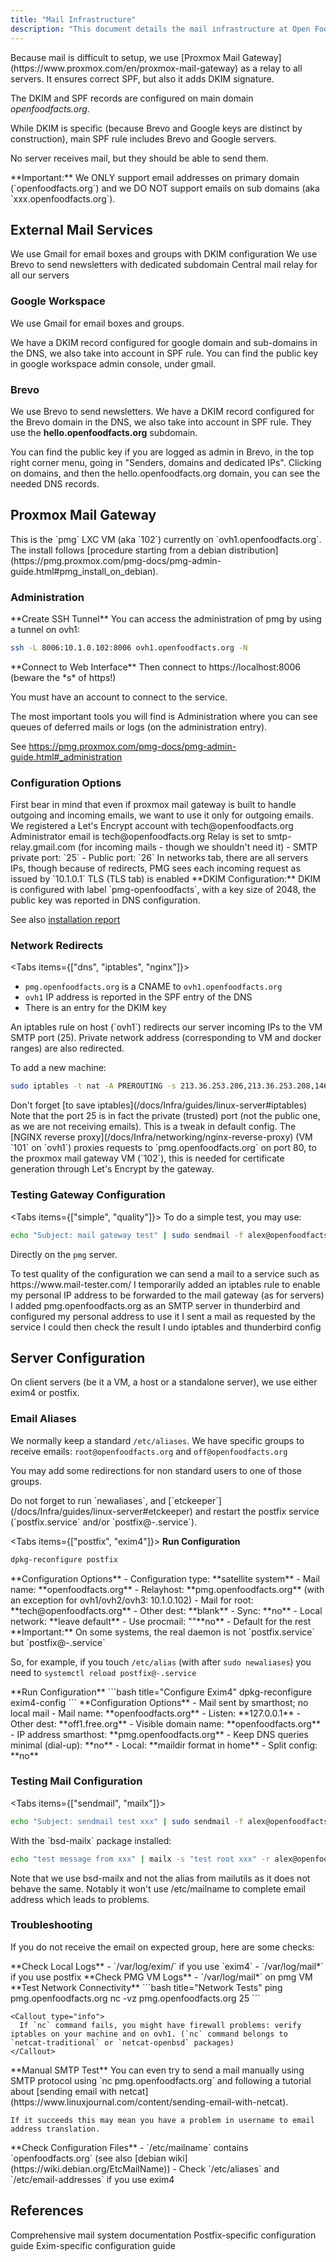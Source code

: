 ```yaml
---
title: "Mail Infrastructure"
description: "This document details the mail infrastructure at Open Food Facts, focusing on Proxmox Mail Gateway as a relay for all servers. It covers DKIM and SPF configurations, Google Workspace and Brevo integration, and client-side mail configurations for Exim4 and Postfix."
---
```



<Callout type="info">
  Because mail is difficult to setup, we use [Proxmox Mail
  Gateway](https://www.proxmox.com/en/proxmox-mail-gateway) as a relay to all
  servers. It ensures correct SPF, but also it adds DKIM signature.
</Callout>

The DKIM and SPF records are configured on main domain _openfoodfacts.org_.

While DKIM is specific (because Brevo and Google keys are distinct by construction), main SPF rule includes Brevo and Google servers.

No server receives mail, but they should be able to send them.

<Callout type="warning" id="only-domain">
  **Important:** We ONLY support email addresses on primary domain
  (`openfoodfacts.org`) and we DO NOT support emails on sub domains (aka
  `xxx.openfoodfacts.org`).
</Callout>

## External Mail Services

<Cards>
  <Card title="Google Workspace">
    We use Gmail for email boxes and groups with DKIM configuration
  </Card>
  <Card title="Brevo">
    We use Brevo to send newsletters with dedicated subdomain
  </Card>
  <Card title="Proxmox Mail Gateway">
    Central mail relay for all our servers
  </Card>
</Cards>

### Google Workspace

We use Gmail for email boxes and groups.

We have a DKIM record configured for google domain and sub-domains in the DNS, we also take into account in SPF rule. You can find the public key in google workspace admin console, under gmail.

### Brevo

We use Brevo to send newsletters.
We have a DKIM record configured for the Brevo domain in the DNS, we also take into account in SPF rule. They use the **hello.openfoodfacts.org** subdomain.


<Callout type="info">
  You can find the public key if you are logged as admin in Brevo, in the top
  right corner menu, going in "Senders, domains and dedicated IPs". Clicking on
  domains, and then the hello.openfoodfacts.org domain, you can see the needed
  DNS records.
</Callout>

## Proxmox Mail Gateway

<Card title="PMG Configuration">
  This is the `pmg` LXC VM (aka `102`) currently on `ovh1.openfoodfacts.org`.
</Card>

<Callout type="info">
  The install follows [procedure starting from a debian
  distribution](https://pmg.proxmox.com/pmg-docs/pmg-admin-guide.html#pmg_install_on_debian).
</Callout>

### Administration

<Steps>
<Step>
**Create SSH Tunnel**
You can access the administration of pmg by using a tunnel on ovh1:

```bash title="SSH Tunnel"
ssh -L 8006:10.1.0.102:8006 ovh1.openfoodfacts.org -N
```

</Step>

<Step>
**Connect to Web Interface**
Then connect to https://localhost:8006 (beware the *s* of https!)

You must have an account to connect to the service.

</Step>
</Steps>

<Callout type="info">
The most important tools you will find is Administration where you can see queues of deferred mails or logs (on the administration entry).

See https://pmg.proxmox.com/pmg-docs/pmg-admin-guide.html#_administration

</Callout>

### Configuration Options

<Callout type="info">
  First bear in mind that even if proxmox mail gateway is built to handle
  outgoing and incoming emails, we want to use it only for outgoing emails.
</Callout>

<Cards>
  <Card title="Let's Encrypt">
    We registered a Let's Encrypt account with tech@openfoodfacts.org
  </Card>
  <Card title="Administrator">
    Administrator email is tech@openfoodfacts.org
  </Card>
  <Card title="Relay Configuration">
    Relay is set to smtp-relay.gmail.com (for incoming mails - though we shouldn't need it)
  </Card>
  <Card title="Port Configuration">
    - SMTP private port: `25` 
    - Public port: `26`
  </Card>
  <Card title="Network Security">
    In networks tab, there are all servers IPs, though because of redirects, PMG
    sees each incoming request as issued by `10.1.0.1`
  </Card>
  <Card title="TLS">TLS (TLS tab) is enabled</Card>
</Cards>

<Callout type="info">
**DKIM Configuration:**
DKIM is configured with label `pmg-openfoodfacts`, with a key size of 2048, the public key was reported in DNS configuration.

See also [installation report](/docs/Infra/reports/2022/2022-02-proxmox-mail-gateway-install)

</Callout>

### Network Redirects

<Tabs items={["dns", "iptables", "nginx"]}>
<Tab value="dns">
- `pmg.openfoodfacts.org` is a CNAME to `ovh1.openfoodfacts.org`
- `ovh1` IP address is reported in the SPF entry of the DNS
- There is an entry for the DKIM key
</Tab>

<Tab value="iptables">
An iptables rule on host (`ovh1`) redirects our server incoming IPs to the VM SMTP port (25). Private network address (corresponding to VM and docker ranges) are also redirected.

To add a new machine:

```bash title="Add Machine to Iptables"
sudo iptables -t nat -A PREROUTING -s 213.36.253.206,213.36.253.208,146.59.148.140,51.210.154.203,1.210.32.79 -d pmg.openfoodfacts.org -p tcp --dport 25 -j DNAT --to 10.1.0.102:25
```

<Callout type="warning">
  Don't forget [to save iptables](/docs/Infra/guides/linux-server#iptables)
</Callout>

<Callout type="info">
Note that the port 25 is in fact the private (trusted) port (not the public one, as we are not receiving emails). This is a tweak in default config.
</Callout>
</Tab>

<Tab value="nginx">
The [NGINX reverse proxy](/docs/Infra/networking/nginx-reverse-proxy) (VM `101` on `ovh1`) proxies requests to `pmg.openfoodfacts.org` on port 80, to the proxmox mail gateway VM (`102`), this is needed for certificate generation through Let's Encrypt by the gateway.
</Tab>
</Tabs>

### Testing Gateway Configuration

<Tabs items={["simple", "quality"]}>
<Tab value="simple">
To do a simple test, you may use:

```bash title="Simple Mail Test"
echo "Subject: mail gateway test" | sudo sendmail -f alex@openfoodfacts.org -v alex@openfoodfacts.org
```

Directly on the `pmg` server.

</Tab>

<Tab value="quality">
To test quality of the configuration we can send a mail to a service such as https://www.mail-tester.com/

<Steps>
<Step>
I temporarily added an iptables rule to enable my personal IP address to be forwarded to the mail gateway (as for servers)
</Step>
<Step>
I added pmg.openfoodfacts.org as an SMTP server in thunderbird and configured my personal address to use it
</Step>
<Step>
I sent a mail as requested by the service
</Step>
<Step>
I could then check the result
</Step>
<Step>
I undo iptables and thunderbird config
</Step>
</Steps>
</Tab>
</Tabs>

## Server Configuration

On client servers (be it a VM, a host or a standalone server), we use either
exim4 or postfix.

### Email Aliases

We normally keep a standard `/etc/aliases`. We have specific groups to receive emails: `root@openfoodfacts.org` and `off@openfoodfacts.org`

You may add some redirections for non standard users to one of those groups.


<Callout type="warning">
  Do not forget to run `newaliases`, and
  [`etckeeper`](/docs/Infra/guides/linux-server#etckeeper) and restart the
  postfix service (`postfix.service` and/or `postfix@-.service`).
</Callout>

<Tabs items={["postfix", "exim4"]}>
<Tab value="postfix">
<Steps>
<Step>
**Run Configuration**
```bash title="Configure Postfix"
dpkg-reconfigure postfix
```
</Step>

<Step>
**Configuration Options**
- Configuration type: **satellite system**
- Mail name: **openfoodfacts.org**
- Relayhost: **pmg.openfoodfacts.org** (with an exception for ovh1/ovh2/ovh3: 10.1.0.102)
- Mail for root: **tech@openfoodfacts.org**
- Other dest: **blank**
- Sync: **no**
- Local network: **leave default**
- Use procmail: ""**no**
- Default for the rest
</Step>
</Steps>

<Callout type="warning">
**Important:** On some systems, the real daemon is not `postfix.service` but `postfix@-.service`

So, for example, if you touch `/etc/alias` (with after `sudo newaliases`) you need to `systemctl reload postfix@-.service`

</Callout>
</Tab>

<Tab value="exim4">
<Steps>
<Step>
**Run Configuration**
```bash title="Configure Exim4"
dpkg-reconfigure exim4-config
```
</Step>

<Step>
**Configuration Options**
- Mail sent by smarthost; no local mail
- Mail name: **openfoodfacts.org**
- Listen: **127.0.0.1**
- Other dest: **off1.free.org**
- Visible domain name: **openfoodfacts.org**
- IP address smarthost: **pmg.openfoodfacts.org**
- Keep DNS queries minimal (dial-up): **no**
- Local: **maildir format in home**
- Split config: **no**
</Step>
</Steps>
</Tab>
</Tabs>

### Testing Mail Configuration

<Tabs items={["sendmail", "mailx"]}>
<Tab value="sendmail">
```bash title="Test with Sendmail"
echo "Subject: sendmail test xxx" | sudo sendmail -f alex@openfoodfacts.org -v root
```
</Tab>

<Tab value="mailx">
With the `bsd-mailx` package installed:

```bash title="Test with Mailx"
echo "test message from xxx" | mailx -s "test root xxx" -r alex@openfoodfacts.org root
```

<Callout type="info">
Note that we use bsd-mailx and not the alias from mailutils as it does not behave the same. Notably it won't use /etc/mailname to complete email address which leads to problems.
</Callout>
</Tab>
</Tabs>

### Troubleshooting

If you do not receive the email on expected group, here are some checks:

<Steps>
  <Step>
    **Check Local Logs**
    - `/var/log/exim/` if you use `exim4`
    - `/var/log/mail*` if you use postfix
  </Step>

  <Step>
    **Check PMG VM Logs** 
    - `/var/log/mail*` on pmg VM
  </Step>

  <Step>
    **Test Network Connectivity**
    ```bash title="Network Tests"
    ping pmg.openfoodfacts.org
    nc -vz pmg.openfoodfacts.org 25
    ```

    <Callout type="info">
      If `nc` command fails, you might have firewall problems: verify iptables on your machine and on ovh1. (`nc` command belongs to `netcat-traditional` or `netcat-openbsd` packages)
    </Callout>
  </Step>

  <Step>
    **Manual SMTP Test**
    You can even try to send a mail manually using SMTP protocol using `nc pmg.openfoodfacts.org` and following a tutorial about [sending email with netcat](https://www.linuxjournal.com/content/sending-email-with-netcat).

    If it succeeds this may mean you have a problem in username to email address translation.

  </Step>

  <Step>
    **Check Configuration Files**
    - `/etc/mailname` contains `openfoodfacts.org` (see also [debian wiki](https://wiki.debian.org/EtcMailName))
    - Check `/etc/aliases` and `/etc/email-addresses` if you use exim4
  </Step>
</Steps>

## References

<Cards>
  <Card
    title="Debian Reference"
    href="https://www.debian.org/doc/manuals/debian-reference/ch06.en.html#_the_mail_system"
  >
    Comprehensive mail system documentation
  </Card>
  <Card title="Debian Wiki - Postfix" href="https://wiki.debian.org/Postfix">
    Postfix-specific configuration guide
  </Card>
  <Card title="Debian Wiki - Exim" href="https://wiki.debian.org/Exim">
    Exim-specific configuration guide
  </Card>
</Cards>
